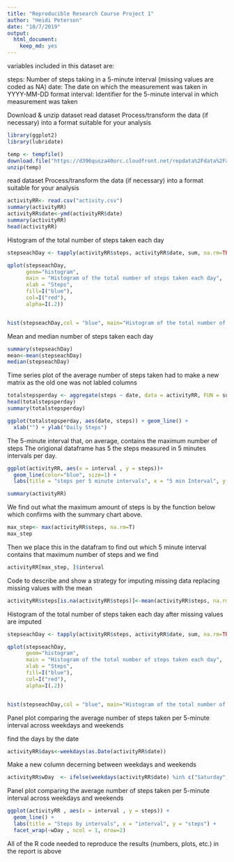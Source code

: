 ```yaml
---
title: "Reproducible Research Course Project 1"
author: "Heidi Peterson"
date: "10/7/2019"
output: 
  html_document: 
    keep_md: yes
---
```


variables included in this dataset are:

steps: Number of steps taking in a 5-minute interval (missing values are coded as NA)
date: The date on which the measurement was taken in YYYY-MM-DD format
interval: Identifier for the 5-minute interval in which measurement was taken

Download & unzip dataset 
read dataset Process/transform the data 
(if necessary) into a format suitable for your analysis

```r
library(ggplot2)
library(lubridate)

temp <- tempfile()
download.file("https://d396qusza40orc.cloudfront.net/repdata%2Fdata%2Factivity.zip",temp)
unzip(temp)
```

read dataset Process/transform the data 
(if necessary) into a format suitable for your analysis

```r

activityRR<- read.csv("activity.csv")
summary(activityRR)
activityRR$date<-ymd(activityRR$date)
summary(activityRR)
head(activityRR)
```

Histogram of the total number of steps taken each day

```r
stepseachDay <- tapply(activityRR$steps, activityRR$date, sum, na.rm=TRUE)

qplot(stepseachDay,
      geom="histogram",
      main = "Histogram of the total number of steps taken each day", 
      xlab = "Steps",  
      fill=I("blue"), 
      col=I("red"), 
      alpha=I(.2))


hist(stepseachDay,col = "blue", main="Histogram of the total number of steps taken each day", xlab= "steps each day")
```

Mean and median number of steps taken each day

```r
summary(stepseachDay)
mean<-mean(stepseachDay)
median(stepseachDay)
```

Time series plot of the average number of steps taken had to make a new matrix as the old one was not labled columns

```r
totalstepsperday <- aggregate(steps ~ date, data = activityRR, FUN = sum, na.rm = TRUE)
head(totalstepsperday)
summary(totalstepsperday)

ggplot(totalstepsperday, aes(date, steps)) + geom_line() +
  xlab("") + ylab("Daily Steps")
```

The 5-minute interval that, on average, contains the maximum number of steps
The origional dataframe has 5 the steps measured in 5 minutes intervals per day.

```r

ggplot(activityRR, aes(x = interval , y = steps))+
  geom_line(color="blue", size=1) + 
  labs(title = "steps per 5 minute intervals", x = "5 min Interval", y = " Steps")

summary(activityRR)

```
We find out what the maximum amount of steps is by the function below which confirms with the summary chart above.

```r
max_step<- max(activityRR$steps, na.rm=T)
max_step
```

Then we place this in the datafram to find out which 5 minute interval contains that maximum number of steps and we find
```r
activityRR[max_step, ]$interval
```

Code to describe and show a strategy for imputing missing data
replacing missing values with the mean

```r
activityRR$steps[is.na(activityRR$steps)]<-mean(activityRR$steps, na.rm=TRUE)

```
Histogram of the total number of steps taken each day after missing values are imputed

```r
stepseachDay <- tapply(activityRR$steps, activityRR$date, sum, na.rm=TRUE)

qplot(stepseachDay,
      geom="histogram",
      main = "Histogram of the total number of steps taken each day", 
      xlab = "Steps",  
      fill=I("blue"), 
      col=I("red"), 
      alpha=I(.2))


hist(stepseachDay,col = "blue", main="Histogram of the total number of steps taken each day", xlab= "steps each day")
```

Panel plot comparing the average number of steps taken per 5-minute interval across weekdays and weekends

find the days by the date
```r
activityRR$days<-weekdays(as.Date(activityRR$date))

```
Make a new column decerning between weekdays and weekends

```r
activityRR$wDay  <- ifelse(weekdays(activityRR$date) %in% c("Saturday", "Sunday"), "weekend", "weekday")

```
Panel plot comparing the average number of steps taken per 5-minute interval across weekdays and weekends

```r
ggplot(activityRR , aes(x = interval , y = steps)) +
  geom_line() +
  labs(title = "Steps by intervals", x = "interval", y = "steps") +
  facet_wrap(~wDay , ncol = 1, nrow=2)

```
All of the R code needed to reproduce the results (numbers, plots, etc.) in the report is above



